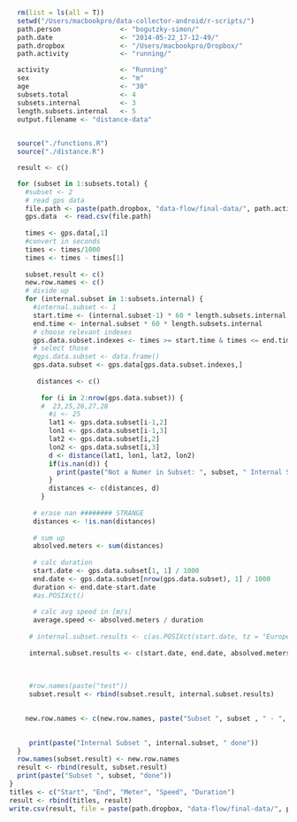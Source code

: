```r
  rm(list = ls(all = T))
  setwd("/Users/macbookpro/data-collector-android/r-scripts/")
  path.person               <- "bogutzky-simon/"
  path.date                 <- "2014-05-22_17-12-49/"
  path.dropbox              <- "/Users/macbookpro/Dropbox/"
  path.activity             <- "running/"

  activity                  <- "Running"
  sex                       <- "m"
  age                       <- "30"
  subsets.total             <- 4
  subsets.internal          <- 3
  length.subsets.internal   <- 5
  output.filename <- "distance-data"
  
```

```r
  source("./functions.R")
  source("./distance.R")
```

```r
 
  result <- c()

  for (subset in 1:subsets.total) {
    #subset <- 2
    # read gps data
    file.path <- paste(path.dropbox, "data-flow/final-data/", path.activity, path.person, path.date, "subset-", subset, "/gps-data.csv", sep ="")
    gps.data  <- read.csv(file.path)
  
    times <- gps.data[,1]    
    #convert in seconds
    times <- times/1000
    times <- times - times[1]  
  
    subset.result <- c()
    new.row.names <- c()
    # divide up
    for (internal.subset in 1:subsets.internal) {
      #internal.subset <- 1
      start.time <- (internal.subset-1) * 60 * length.subsets.internal
      end.time <- internal.subset * 60 * length.subsets.internal
      # choose relevant indexes
      gps.data.subset.indexes <- times >= start.time & times <= end.time
      # select those
      #gps.data.subset <- data.frame()
      gps.data.subset <- gps.data[gps.data.subset.indexes,]
      
       distances <- c()
      
        for (i in 2:nrow(gps.data.subset)) {
        #  23,25,26,27,28
          #i <- 25
          lat1 <- gps.data.subset[i-1,2]
          lon1 <- gps.data.subset[i-1,3]
          lat2 <- gps.data.subset[i,2]
          lon2 <- gps.data.subset[i,3]
          d <- distance(lat1, lon1, lat2, lon2)
          if(is.nan(d)) {
            print(paste("Not a Numer in Subset: ", subset, " Internal Subset: ", internal.subset, " Row: ", i))
          }
          distances <- c(distances, d)
        }
      
      # erase nan ######## STRANGE
      distances <- !is.nan(distances)
      
      # sum up
      absolved.meters <- sum(distances)
      
      # calc duration
      start.date <- gps.data.subset[1, 1] / 1000
      end.date <- gps.data.subset[nrow(gps.data.subset), 1] / 1000
      duration <- end.date-start.date
      #as.POSIXct()
      
      # calc avg speed in [m/s]
      average.speed <- absolved.meters / duration     
        
     # internal.subset.results <- c(as.POSIXct(start.date, tz = "Europe/Berlin", origin = "1970-01-01"), as.POSIXct(end.date, tz = "Europe/Berlin", origin = "1970-01-01"), absolved.meters, average.speed, length.subsets.internal)
      
     internal.subset.results <- c(start.date, end.date, absolved.meters, average.speed, duration)
     
     
     
     #row.names(paste("test"))
     subset.result <- rbind(subset.result, internal.subset.results)
     

    new.row.names <- c(new.row.names, paste("Subset ", subset , " - ", internal.subset))

    
     print(paste("Internal Subset ", internal.subset, " done"))
  }
  row.names(subset.result) <- new.row.names
  result <- rbind(result, subset.result)
  print(paste("Subset ", subset, "done"))
}
titles <- c("Start", "End", "Meter", "Speed", "Duration")
result <- rbind(titles, result)
write.csv(result, file = paste(path.dropbox, "data-flow/final-data/", path.activity, path.person, path.date, output.filename, ".csv", sep =""), row.names = T)
```